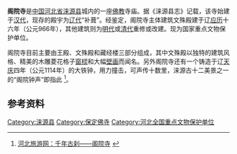 {{coord|39|21|10|N|114|40|55|E|display=title|scale:10000}}
{{文物保护单位
| 级别 = 全国
| 图片 = [[File:Geyuan_Temple_1.JPG|240px]]<br />阁院寺文殊殿
| 名称 = 阁院寺
| 编号 = 4-95
| 分类 = 古建筑
| 时代 = [[辽|辽]]
| 所在 = [[河北省|河北省]][[涞源县|涞源县]]
| 登录 = 1996年11月20日
}}
'''阁院寺'''是[[中国|中国]][[河北省|河北省]][[涞源县|涞源县]]城内的一座[[佛教|佛教]]寺庙。据《涞源县志》记载，该寺始建于[[汉代|汉代]]，现存的殿宇为[[辽代|辽代]]“补葺”。经鉴定，阁院寺主体建筑文殊殿建于辽[[应历|应历]]十六年（公元966年），其他建筑则为[[明代|明代]]或[[清代|清代]]重修或改建。现为国家重点文物保护单位。

阁院寺目前主要由王殿、文殊殿和藏经楼三部分组成，其中文殊殿以独特的建筑风格、精美的木雕菱花格子[[窗棂|窗棂]]和大幅[[壁画|壁画]]而闻名。另外阁院寺还有一个铸造于辽[[天庆_(辽朝)|天庆]]四年（公元1114年）的大铁钟，用力撞击，可声传十数里，涞源古十二美景之一的“阁院钟声”即指此 <ref>[http://www.hebeitour.com.cn/yzsj/?u=bdqngsgys 河北旅游网：千年古刹——阁院寺] {{webarchive|url=https://web.archive.org/web/20110315225601/http://www.hebeitour.com.cn/yzsj/?u=bdqngsgys |date=2011-03-15 }}</ref>。

==参考资料==
{{reflist}}

{{河北全国重点文物保护单位}}
{{中国木构建筑 (唐-宋)}}

{{DEFAULTSORT:Ge}}
[[Category:涞源县|Category:涞源县]]
[[Category:保定佛寺|Category:保定佛寺]]
[[Category:河北全国重点文物保护单位|Category:河北全国重点文物保护单位]]